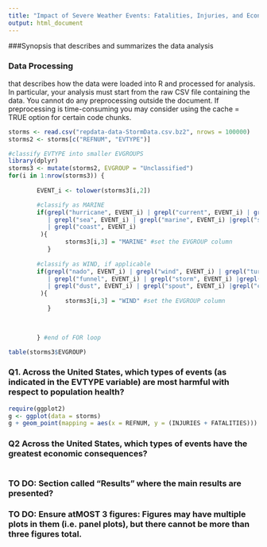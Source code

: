 ```yaml
---
title: "Impact of Severe Weather Events: Fatalities, Injuries, and Economic Consequences"
output: html_document
---
```


###Synopsis 
that describes and summarizes the data analysis

### Data Processing
that describes how the data were loaded into R and processed for analysis. In particular, your analysis must start from the raw CSV file containing the data. You cannot do any preprocessing outside the document. If preprocessing is time-consuming you may consider using the cache = TRUE option for certain code chunks.
```r
storms <- read.csv("repdata-data-StormData.csv.bz2", nrows = 100000)
storms2 <- storms[c("REFNUM", "EVTYPE")]

#classify EVTYPE into smaller EVGROUPS
library(dplyr)
storms3 <- mutate(storms2, EVGROUP = "Unclassified")
for(i in 1:nrow(storms3)) {
  
        EVENT_i <- tolower(storms3[i,2])

        #classify as MARINE
        if(grepl("hurricane", EVENT_i) | grepl("current", EVENT_i) | grepl("tide", EVENT_i) 
           | grepl("sea", EVENT_i) | grepl("marine", EVENT_i) |grepl("surf", EVENT_i) 
           | grepl("coast", EVENT_i) 
         ){
                storms3[i,3] = "MARINE" #set the EVGROUP column
           }
        
        #classify as WIND, if applicable
        if(grepl("nado", EVENT_i) | grepl("wind", EVENT_i) | grepl("turbulance", EVENT_i) 
           | grepl("funnel", EVENT_i) | grepl("storm", EVENT_i) |grepl("burst", EVENT_i) 
           | grepl("dust", EVENT_i) | grepl("spout", EVENT_i) |grepl("cloud", EVENT_i) 
         ){
                storms3[i,3] = "WIND" #set the EVGROUP column
           }
        

        
        } #end of FOR loop

table(storms3$EVGROUP)

```

### Q1. Across the United States, which types of events (as indicated in the EVTYPE variable) are most harmful with respect to population health?
```r
require(ggplot2)
g <- ggplot(data = storms)
g + geom_point(mapping = aes(x = REFNUM, y = (INJURIES + FATALITIES))) + xlab("Event Reference Number") + ylab("Fatalities and Injuries")

```

### Q2 Across the United States, which types of events have the greatest economic consequences?
```r

```


### TO DO: Section called "Results" where the main results are presented?

### TO DO: Ensure atMOST 3 figures: Figures may have multiple plots in them (i.e. panel plots), but there cannot be more than three figures total.
